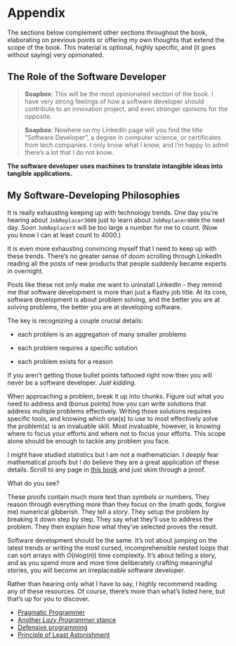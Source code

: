 # Appendix {-}

The sections below complement other sections throughout the book, elaborating
on previous points or offering my own thoughts that extend the scope of the
book. This material is optional, highly specific, and (it goes without saying)
very opinionated.

## The Role of the Software Developer {- .unlisted}

> **Soapbox**: This will be the most opinionated section of the book. I have
very strong feelings of how a software developer should contribute to an
innovation project, and even stronger opinions for the opposite.  

> **Soapbox**: Nowhere on my LinkedIn page will you find the title "Software
Developer", a degree in computer science, or certificates from tech companies.
I only know what I know, and I'm happy to admit there's a lot that I do not
know.


**The software developer uses machines to translate intangible ideas into
tangible applications.**


## My Software-Developing Philosophies {- .unlisted}

It is really exhausting keeping up with technology trends. One day you're
hearing about `JobReplacer3000` just to learn about `JobReplacer4000` the
next day. Soon `JobReplacerX` will be too large a number for me to count.
(Now you know I can at least count to 4000.)

It is even more exhausting convincing myself that I need to keep up with
these trends. There's no greater sense of doom scrolling through LinkedIn
reading all the posts of new products that people suddenly became experts
in overnight.

Posts like these not only make me want to uninstall LinkedIn - they remind
me that software development is more than just a flashy job title. At its
core, software development is about problem solving, and the better you
are at solving problems, the better you are at developing software.

The key is recognizing a couple crucial details:

- each problem is an aggregation of many smaller problems

- each problem requires a specific solution

- each problem exists for a reason

If you aren't getting those bullet points tattooed right now then you will
never be a software developer. *Just kidding*.

When approaching a problem, break it up into chunks. Figure out what you
need to address and (bonus points) how you can write solutions that address
multiple problems effectively. Writing those solutions requires specific
tools, and knowing which one(s) to use to most effectively solve the problem(s)
is an invaluable skill. Most invaluable, however, is knowing where to focus
your efforts and where not to focus your efforts. This scope alone should
be enough to tackle any problem you face.

I might have studied statistics but I am not a mathematician. I *deeply* fear
mathematical proofs but I do believe they are a great application of these
details. Scroll to any page in [this book](https://nessie.ilab.sztaki.hu/~kornai/2022/MatematikaAlapjai/ChartrandPolimeniZhang.pdf)
and just skim through a proof.

What do you see?

These proofs contain much more text than symbols or numbers. They reason
through everything more than they focus on the (math gods, forgive me)
numerical gibberish. They tell a *story*. They setup the problem by breaking
it down step by step. They say what they'll use to address the problem. They
then explain how what they've selected proves the result.

Software development should be the same. It's not about jumping on the latest
trends or writing the most cursed, incomprehensible nested loops that can sort
arrays with $O(nlog(n))$ time complexity. It's about telling a story, and as
you spend more and more time deliberately crafting meaningful stories, you will
become an irreplaceable software developer.

Rather than hearing only what I have to say, I highly recommend reading any of
these resources. Of course, there's more than what's listed here, but that's
up for you to discover.

- [Pragmatic Programmer](https://pragprog.com/titles/tpp20/the-pragmatic-programmer-20th-anniversary-edition/)
- [Another *Lazy Programmer* stance](https://www.jerf.org/programming/lazyProgrammersGuide.html)
- [Defensive programming](https://en.wikipedia.org/wiki/Defensive_programming)
- [Principle of Least Astonishment](https://en.wikipedia.org/wiki/Principle_of_least_astonishment)
